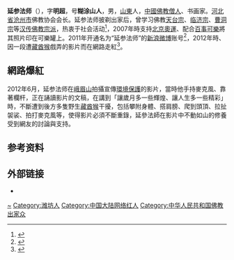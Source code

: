 {{expand|time=2013-12-25T10:07:25+00:00}}
{{Infobox Buddhist
| 圖像            =
| 圖像大小        = 230px
| 圖像說明        =  
| 姓名            = 释延参
| 原名            = 秦升<ref>{{Cite web|title=这个和尚有点萌-心理学书籍/延参法师/|url=http://psychspace.com/space/viewnews-52279|accessdate=|work=}}</ref>
| 字              =  明超
| 號              =  糊涂山人
| 法號            =  延参
| 出生            =  
| 出生地點        = {{birth year and age|1962}}<br>{{CHN}}[[山东省|山东省]][[潍坊市|潍坊市]][[潍城区|潍城区]]
| 逝世            = <!-- {{Death date and age|YYYY|MM|DD}} 或 {{Death year and age| }} -->
| 逝世地點        = 
| 居住地          = [[河北省|河北省]][[沧州市|沧州市]]
| 國籍            = {{PRC}}
| 宗派            = 
| 呼號            = 延参法师 
| 頭銜            = 沧州市佛教协会会长
| 修行法門        = 
| 教育程度        = 
| 駐錫於          = 水月寺
| 師承            = 
| 徒弟與學生      = 
| 傳人            = 
| 著作            = 《幸福想你了》、《守住这颗心》、《宽怀人生》等
| 譯作            = 
| 何者的化身與轉世= 
| 轉世為          = 
| 簽名            = 
| 備註            = 
}}
'''延参法师'''（{{bd|1962年|2月13日||}}），字'''明超'''，号'''糊涂山人'''，男，[[山東|山東]]人，[[中华人民共和国|中國]][[佛教|佛教]][[僧人|僧人]]、书画家。[[河北省|河北省]][[沧州市|沧州市]]佛教协会会长。延参法师披剃出家后，曾学习佛教[[天台宗|天台宗]]、[[临济宗|临济宗]]、[[曹洞宗|曹洞宗]]等[[汉传佛教|汉传佛教宗派]]，热衷于社会活动<ref>{{Cite web|title=沧州市佛教协会会长延参法师发起2011年佛教网络春晚演唱会|url=http://news.zgfj.cn/gnnews/2010-12-27/37590.html |accessdate=2010-12-27|work=中国佛教新闻网|archiveurl=https://web.archive.org/web/20131225233721/http://news.zgfj.cn/gnnews/2010-12-27/37590.html|archivedate=}}</ref>，2007年時支持[[2008年夏季奧林匹克運動會|北京奧運]]、配合[[百事可樂|百事可樂]]將其照片印在可樂罐上。2011年开通名为“延参法师”的[[新浪微博|新浪微博]]账号<ref>{{Cite web|title=延参法师：为弘扬佛教文学音乐书画开通博客以及微博|url=http://news.zgfj.cn/gnnews/2011-02-23/38179.html |accessdate=2011-02-23|work=中国佛教新闻网|archiveurl=https://web.archive.org/web/20131225234610/http://news.zgfj.cn/gnnews/2011-02-23/38179.html|archivedate=2013-12-25}}</ref>，2012年時、因一段遭[[藏酋猴|藏酋猴]]戲弄的影片而在網路走紅<ref>{{Cite web|title=延参法师讲绳命斗妖猴恶犬走红|url=http://ent.sina.com.cn/s/m/2012-06-18/16153661463.shtml|accessdate=2012-06-18|work=新浪娱乐}}</ref>。

== 網路爆紅 ==
2012年6月，延参法师在[[峨眉山|峨眉山]]拍攝宣傳[[環境保護|環境保護]]的影片，當時他手持麥克風、靠著欄杆，正在誦讀影片的文稿，在講到「讓歲月多一些輝煌、讓人生多一些精彩」時，不斷遭到後方多隻野生[[藏酋猴|藏酋猴]]干擾，包括攀附身體、搭肩膀、爬到頭頂、拉扯袈裟、拍打麥克風等，使得影片必須不斷重錄，延參法師在影片中不動如山的修養受到網友的討論與支持。

== 参考资料 ==
{{reflist}}

== 外部链接 ==
* {{Sinaweibo|hutuheshang}}

{{Authority control}}
{{DEFAULTSORT:Yancan}}
[[Category:秦姓|~]]
[[Category:潍坊人|Category:潍坊人]]
[[Category:中国大陆网络红人|Category:中国大陆网络红人]]
[[Category:中华人民共和国佛教出家众|Category:中华人民共和国佛教出家众]]